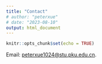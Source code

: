 ```yaml
---
title: "Contact"
# author: "peterxue"
# date: "2023-08-10"
output: html_document
---
```


```r
knitr::opts_chunk$set(echo = TRUE)
```

Email: <peterxue1024@stu.pku.edu.cn>.


